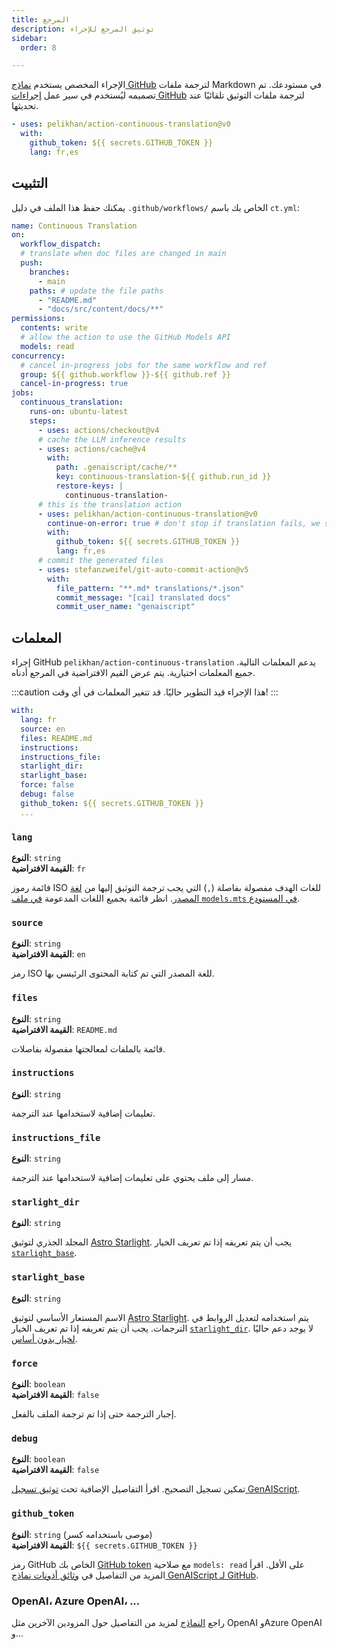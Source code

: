 ```yaml
---
title: المرجع
description: توثيق المرجع للإجراء
sidebar:
  order: 8

---
```


الإجراء المخصص يستخدم [نماذج GitHub](https://github.com/models) لترجمة ملفات Markdown في مستودعك.
تم تصميمه ليُستخدم في سير عمل [إجراءات GitHub](https://docs.github.com/en/actions) لترجمة ملفات التوثيق تلقائيًا عند تحديثها.

```yaml title=".github/workflows/ct.yml"
- uses: pelikhan/action-continuous-translation@v0
  with:
    github_token: ${{ secrets.GITHUB_TOKEN }}
    lang: fr,es
```

## التثبيت

يمكنك حفظ هذا الملف في دليل `.github/workflows/` الخاص بك باسم `ct.yml`:

```yaml title=".github/workflows/ct.yml" wrap
name: Continuous Translation
on:
  workflow_dispatch:
  # translate when doc files are changed in main
  push:
    branches:
      - main
    paths: # update the file paths
      - "README.md"
      - "docs/src/content/docs/**"
permissions:
  contents: write
  # allow the action to use the GitHub Models API
  models: read
concurrency:
  # cancel in-progress jobs for the same workflow and ref
  group: ${{ github.workflow }}-${{ github.ref }}
  cancel-in-progress: true
jobs:
  continuous_translation:
    runs-on: ubuntu-latest
    steps:
      - uses: actions/checkout@v4
      # cache the LLM inference results
      - uses: actions/cache@v4
        with:
          path: .genaiscript/cache/**
          key: continuous-translation-${{ github.run_id }}
          restore-keys: |
            continuous-translation-
      # this is the translation action
      - uses: pelikhan/action-continuous-translation@v0
        continue-on-error: true # don't stop if translation fails, we still need to store the cache
        with:
          github_token: ${{ secrets.GITHUB_TOKEN }}
          lang: fr,es
      # commit the generated files
      - uses: stefanzweifel/git-auto-commit-action@v5
        with:
          file_pattern: "**.md* translations/*.json"
          commit_message: "[cai] translated docs"
          commit_user_name: "genaiscript"
```

## المعلمات

إجراء GitHub `pelikhan/action-continuous-translation` يدعم المعلمات التالية.
جميع المعلمات اختيارية.
يتم عرض القيم الافتراضية في المرجع أدناه.

:::caution
هذا الإجراء قيد التطوير حاليًا. قد تتغير المعلمات في أي وقت!
:::

```yaml
with:
  lang: fr
  source: en
  files: README.md
  instructions:
  instructions_file:
  starlight_dir:
  starlight_base:
  force: false
  debug: false
  github_token: ${{ secrets.GITHUB_TOKEN }}
  ...
```

### `lang`

**النوع**: `string`\
**القيمة الافتراضية**: `fr`

قائمة رموز ISO للغات الهدف مفصولة بفاصلة (`,`) التي يجب ترجمة التوثيق إليها من [لغة المصدر](#source).
انظر قائمة بجميع اللغات المدعومة [في ملف `models.mts` في المستودع](https://github.com/pelikhan/action-continuous-translation/blob/main/genaisrc/src/models.mts).

### `source`

**النوع**: `string`\
**القيمة الافتراضية**: `en`

رمز ISO للغة المصدر التي تم كتابة المحتوى الرئيسي بها.

### `files`

**النوع**: `string`\
**القيمة الافتراضية**: `README.md`

قائمة بالملفات لمعالجتها مفصولة بفاصلات.

### `instructions`

**النوع**: `string`

تعليمات إضافية لاستخدامها عند الترجمة.

### `instructions_file`

**النوع**: `string`

مسار إلى ملف يحتوي على تعليمات إضافية لاستخدامها عند الترجمة.

### `starlight_dir`

**النوع**: `string`

المجلد الجذري لتوثيق [Astro Starlight](../../reference/astro-starlight/).
يجب أن يتم تعريفه إذا تم تعريف الخيار [`starlight_base`](#starlight_base).

### `starlight_base`

**النوع**: `string`

الاسم المستعار الأساسي لتوثيق [Astro Starlight](../../reference/astro-starlight/).
يتم استخدامه لتعديل الروابط في الترجمات.
يجب أن يتم تعريفه إذا تم تعريف الخيار [`starlight_dir`](#starlight_dir).
لا يوجد دعم حاليًا [لخيار بدون أساس](https://docs.astro.build/en/reference/configuration-reference/#base).

### `force`

**النوع**: `boolean`\
**القيمة الافتراضية**: `false`

إجبار الترجمة حتى إذا تم ترجمة الملف بالفعل.

### `debug`

**النوع**: `boolean`\
**القيمة الافتراضية**: `false`

تمكين تسجيل التصحيح.
اقرأ التفاصيل الإضافية تحت [توثيق تسجيل GenAIScript](https://microsoft.github.io/genaiscript/reference/scripts/logging/).

### `github_token`

**النوع**: `string` (موصى باستخدامه كسر)\
**القيمة الافتراضية**: `${{ secrets.GITHUB_TOKEN }}`

رمز GitHub الخاص بك [GitHub token](https://github.com/settings/tokens) مع صلاحية `models: read` على الأقل. اقرأ المزيد من التفاصيل في [وثائق أذونات نماذج GenAIScript لـ GitHub](https://microsoft.github.io/genaiscript/reference/github-actions/#github-models-permissions).

### OpenAI، Azure OpenAI، ...

راجع [النماذج](../../reference/models/) لمزيد من التفاصيل حول المزودين الآخرين مثل OpenAI وAzure OpenAI و...
